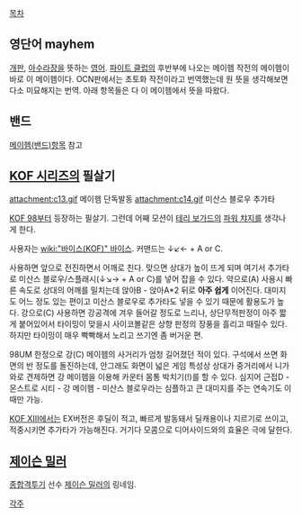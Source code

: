 [[목차]]
== 영단어 mayhem ==
[[개판]], [[아수라장]]을 뜻하는 [[영어]].
[[파이트 클럽]]의 후반부에 나오는 메이헴 작전의 메이헴이 바로 이 메이헴이다. OCN판에서는 초토화 작전이라고 번역했는데 원 뜻을 생각해보면 다소 미묘해지는 번역. 아래 항목들은 다 이 메이헴에서 뜻을 따왔다.

== 밴드 ==
[[메이헴(밴드)]]항목 참고

== [[KOF 시리즈]]의 필살기 ==
attachment:c13.gif
메이헴 단독발동
attachment:c14.gif
미산스 블로우 추가타

[[KOF 98]]부터 등장하는 필살기. 그런데 어째 모션이 [[테리 보가드]]의 [[파워 챠지]]를 생각나게 한다.

사용자는 [[wiki:"바이스(KOF)" 바이스]]. 커맨드는 ↓↙← + A or C.

사용하면 앞으로 전진하면서 어깨로 친다. 맞으면 상대가 높이 뜨게 되며 여기서 추가타로 미산스 블로우/스플래시(↓↘→ + A or C)를 넣어 잡을 수 있다.
약으로(A) 사용시 빠른 속도로 상대의 어깨를 밀치는데 앉아B - 앉아A*2 뒤로 '''아주 쉽게''' 이어진다. 대미지도 어느 정도 있는 편이고 미산스 블로우로 추가타도 넣을 수 있기 때문에 활용도가 높다. 강으로(C) 사용하면 강공격에 겨우 들어갈 정도로 느리나, 상단무적판정이 아주 짧게 붙어있어서 타이밍이 맞을시 사이코볼같은 상향 판정의 장풍을 흘리고 때릴수 있다. 하지만 타이밍이 매우 빡빡해서 노리고 쓰기엔 좀 버거운 편. 

98UM 한정으로 강(C) 메이헴의 사거리가 엄청 길어졌던 적이 있다. 구석에서 쓰면 화면의 반 정도를 돌진하는데, 안그래도 화면이 넓은 게임 특성상 상대가 중거리에서 니가와로 견제하면 강 메이헴을 이용해 카운터 몸통 박치기(!)를 할 수 있다. 심지어 근접D - 몬스트로 시티 - 강 메이헴 - 미산스 블로우라는 심플하고 큰 대미지를 주는 연속기도 이때만 가능. 

[[KOF XIII]]에서는 EX버전은 후딜이 적고, 빠르게 발동돼서 딜캐용이나 지르기로 쓰이고, 적중시키면 추가타가 가능해진다. 거기다 모콤으로 디어사이드와의 효율은 극에 달한다.

== [[제이슨 밀러]] ==
[[종합격투기]] 선수 [[제이슨 밀러]]의 링네임.

[[각주]]

